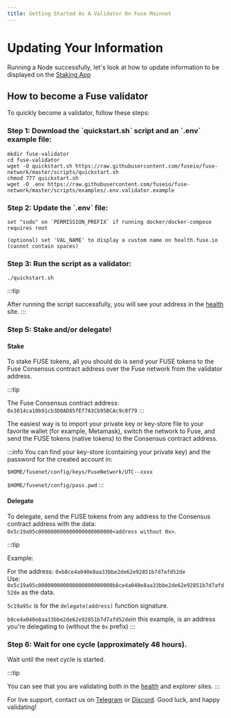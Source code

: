 ```yaml
---
title: Getting Started As A Validator On Fuse Mainnet
---
```


# Updating Your Information 

Running a Node successfully, let's look at how to update information to be displayed on the [Staking App](https://staking.fuse.io/ "Staking App")

## How to become a Fuse validator

To quickly become a validator, follow these steps:

### Step 1: Download the \`quickstart.sh\` script and an \`.env\` example file:

```
mkdir fuse-validator
cd fuse-validator
wget -O quickstart.sh https://raw.githubusercontent.com/fuseio/fuse-network/master/scripts/quickstart.sh
chmod 777 quickstart.sh
wget -O .env https://raw.githubusercontent.com/fuseio/fuse-network/master/scripts/examples/.env.validator.example
```

### Step 2: Update the \`.env\` file:

```
set "sudo" on `PERMISSION_PREFIX` if running docker/docker-compose requires root

(optional) set 'VAL_NAME' to display a custom name on health.fuse.io (cannot contain spaces)
```

### Step 3: Run the script as a validator:

```
./quickstart.sh
```

\:::tip

After running the script successfully, you will see your address in the [health](https://health.fuse.io/) site.
\:::

### Step 5: Stake and/or delegate!

#### Stake

To stake FUSE tokens, all you should do is send your FUSE tokens to the Fuse Consensus contract address over the Fuse network from the validator address.

\:::tip

The Fuse Consensus contract address: `0x3014ca10b91cb3D0AD85fEf7A3Cb95BCAc9c0f79`
\:::

The easiest way is to import your private key or key-store file to your favorite wallet (for example, Metamask), switch the network to Fuse, and send the FUSE tokens (native tokens) to the Consensus contract address.

\:::info
You can find your key-store (containing your private key) and the password for the created account in:

`$HOME/fusenet/config/keys/FuseNetwork/UTC--xxxx`

`$HOME/fusenet/config/pass.pwd`
\:::

#### Delegate

To delegate, send the FUSE tokens from any address to the Consensus contract address with the data: `0x5c19a95c000000000000000000000000<address without 0x>`.

\:::tip

Example:

For the address: `0xb8ce4a040e8aa33bbe2de62e92851b7d7afd52de`\
Use: `0x5c19a95c000000000000000000000000b8ce4a040e8aa33bbe2de62e92851b7d7afd52de` as the data.

`5c19a95c` is for the `delegate(address)` function signature.

`b8ce4a040e8aa33bbe2de62e92851b7d7afd52de`in this example, is an address you're delegating to (without the `0x` prefix)
\:::

### Step 6: Wait for one cycle (approximately 48 hours).

Wait until the next cycle is started.

\:::tip

You can see that you are validating both in the [health](https://health.fuse.io/) and explorer sites.
\:::

For live support, contact us on [Telegram](https://t.me/fuseio) or [Discord](https://discord.gg/tz7ArR). Good luck, and happy validating!
